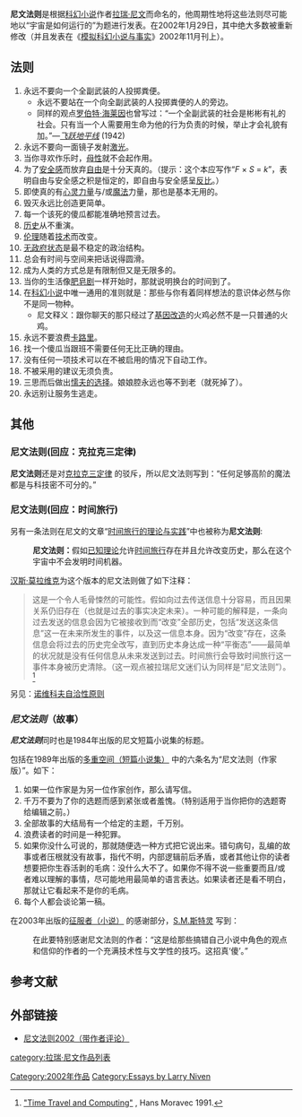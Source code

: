 {{refimprove|time=2009-11-27T15:48:13+00:00}}
'''尼文法则'''是根据[[科幻小说|科幻小说]]作者[[拉瑞·尼文|拉瑞·尼文]]而命名的，他周期性地将这些法则尽可能地以“宇宙是如何运行的”为题进行发表。在2002年1月29日，其中绝大多数被重新修改（并且发表在《[[模拟科幻小说与事实|模拟科幻小说与事实]]》2002年11月刊上）。

==法则==
#永远不要向一个全副武装的人投掷粪便。
#*永远不要站在一个向全副武装的人投掷粪便的人的旁边。
#*同样的观点[[罗伯特·海莱因|罗伯特·海莱因]]也曾写过：“一个全副武装的社会是彬彬有礼的社会。只有当一个人需要用生命为他的行为负责的时候，举止才会礼貌有加。”—''[http://en.wikipedia.org/wiki/Beyond_This_Horizon 飞跃地平线] {{Wayback|url=http://en.wikipedia.org/wiki/Beyond_This_Horizon |date=20110304043906 }}'' (1942)
#永远不要向一面镜子发射[[激光|激光]]。
#当你寻欢作乐时，[[母爱|母性]]就不会起作用。
#为了[[保安|安全感]]而放弃[[自由|自由]]是十分天真的。（提示：这个本应写作“''F'' × ''S'' = ''k''”，表明自由与安全感之积是恒定的，即自由与安全感呈[[反比|反比]]。）
#即使真的有[[超心理学|心灵力量]]与/或[[魔法|魔法]]力量，那也是基本无用的。
#毁灭永远比创造更简单。
#每一个该死的傻瓜都能准确地预言过去。
#[[历史|历史]]从不重演。
#[[伦理|伦理]]随着[[技术|技术]]而改变。
#[[无政府状态|无政府状态]]是最不稳定的政治结构。
#总会有时间与空间来把话说得圆滑。
#成为人类的方式总是有限制但又是无限多的。
#当你的生活像[[肥皂剧|肥皂剧]]一样开始时，那就说明换台的时间到了。
#在[[科幻小说|科幻小说]]中唯一通用的准则就是：那些与你有着同样想法的意识体必然与你不是同一物种。
#*尼文释义：跟你聊天的那只经过了[[基因工程|基因改造]]的火鸡必然不是一只普通的火鸡。
#永远不要浪费[[卡路里|卡路里]]。
#找一个傻瓜当跟班不需要任何无比正确的理由。
#没有任何一项技术可以在不被启用的情况下自动工作。
#不被采用的建议无须负责。
#三思而后做出[[自杀|懦夫的选择]]。娘娘腔永远也等不到老（就死掉了）。
#永远别让服务生逃走。

==其他==
===尼文法则(回应：克拉克三定律)===
'''尼文法则'''还是对[http://en.wikipedia.org/wiki/Clarke%27s_three_laws 克拉克三定律] {{Wayback|url=http://en.wikipedia.org/wiki/Clarke%27s_three_laws |date=20100208144115 }}的驳斥，所以尼文法则写到：“任何足够高阶的魔法都是与科技密不可分的。”

===尼文法则(回应：时间旅行)===
另有一条法则在尼文的文章“[[时间旅行的理论与实践|时间旅行的理论与实践]]”中也被称为'''尼文法则''':
:'''尼文法则：'''假如[[论域|已知理论]]允许[[时间旅行|时间旅行]]存在并且允许改变历史，那么在这个宇宙中不会发明时间机器。

[[汉斯·莫拉维克|汉斯·莫拉维克]]为这个版本的尼文法则做了如下注释：

<blockquote>这是一个令人毛骨悚然的可能性。假如向过去传送信息十分容易，而且因果关系仍旧存在（也就是过去的事实决定未来）。一种可能的解释是，一条向过去发送的信息会因为它被接收到而“改变”全部历史，包括“发送这条信息”这一在未来所发生的事件，以及这一信息本身。因为“改变”存在，这条信息会将过去的历史完全改写，直到历史本身达成一种“平衡态”——最简单的状况就是没有任何信息从未来发送到过去。时间旅行会导致时间旅行这一事件本身被历史清除。（这一观点被拉瑞尼文迷们认为同样是“尼文法则”）。<ref>[http://www.frc.ri.cmu.edu/~hpm/project.archive/general.articles/1991/TempComp.html "Time Travel and Computing"] {{Wayback|url=http://www.frc.ri.cmu.edu/~hpm/project.archive/general.articles/1991/TempComp.html |date=20191122033245 }}, Hans Moravec 1991.</ref> </blockquote>

另见：[[诺维科夫自洽性原则|诺维科夫自洽性原则]]

===''尼文法则''（故事）===
'''''尼文法则'''''同时也是1984年出版的尼文短篇小说集的标题。

包括在1989年出版的[http://en.wikipedia.org/wiki/N-Space_%28short_story_collection%29 多重空间（短篇小说集）] {{Wayback|url=http://en.wikipedia.org/wiki/N-Space_%28short_story_collection%29 |date=20121020015359 }}中的六条名为“尼文法则（作家版）”。如下：
#如果一位作家是为另一位作家创作，那么请写信。
#千万不要为了你的选题而感到紧张或者羞愧。（特别适用于当你把你的选题寄给编辑之前。）
#全部故事的大结局有一个给定的主题，千万别。
#浪费读者的时间是一种犯罪。
#如果你没什么可说的，那就随便选一种方式把它说出来。错句病句，乱编的故事或者压根就没有故事，指代不明，内部逻辑前后矛盾，或者其他让你的读者想要把你生吞活剥的毛病：没什么大不了。如果你不得不说一些重要而且/或者难以理解的事情，尽可能地用最简单的语言表达。如果读者还是看不明白，那就让它看起来不是你的毛病。
#每个人都会谈论第一稿。

在2003年出版的[http://en.wikipedia.org/wiki/Conquistador_%28book%29 征服者（小说）] {{Wayback|url=http://en.wikipedia.org/wiki/Conquistador_%28book%29 |date=20060913000000 }}的感谢部分，[http://en.wikipedia.org/wiki/S.M._Stirling S.M.斯特灵] {{Wayback|url=http://en.wikipedia.org/wiki/S.M._Stirling |date=20090409073225 }}写到：
:在此要特别感谢尼文法则的作者：“这是给那些搞错自己小说中角色的观点和信仰的作者的一个充满技术性与文学性的技巧。这招真‘傻’。”

==参考文献==
{{reflist|}}

==外部链接==
* [https://web.archive.org/web/20070402191841/http://www.larryniven.org/stories/nivens_laws_2002.shtml 尼文法则2002（带作者评论）]

[[Category:2002年作品|Category:2002年作品]]
[[Category:Essays_by_Larry_Niven|Category:Essays by Larry Niven]]
[[category:拉瑞·尼文作品列表|category:拉瑞·尼文作品列表]]